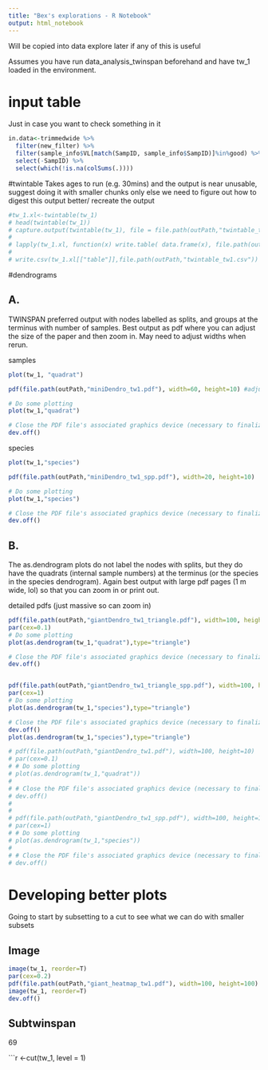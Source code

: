 ```yaml
---
title: "Bex's explorations - R Notebook"
output: html_notebook
---
```

Will be copied into data explore later if any of this is useful

Assumes you have run data_analysis_twinspan beforehand and have tw_1 loaded in the environment.

# input table
Just in case you want to check something in it
```r
in.data<-trimmedwide %>%
  filter(new_filter) %>%
  filter(sample_info$VL[match(SampID, sample_info$SampID)]%in%good) %>%
  select(-SampID) %>%
  select(which(!is.na(colSums(.))))
```




#twintable
Takes ages to run (e.g. 30mins) and the output is near unusable, suggest doing it with smaller chunks only else we need to figure out how to digest this output better/ recreate the output
```r
#tw_1.xl<-twintable(tw_1)
# head(twintable(tw_1))
# capture.output(twintable(tw_1), file = file.path(outPath,"twintable_tw1.csv"))
# 
# lapply(tw_1.xl, function(x) write.table( data.frame(x), file.path(outPath,"twintable_tw1.csv")  , append= T, sep=',' ))
# 
# write.csv(tw_1.xl[["table"]],file.path(outPath,"twintable_tw1.csv"))
```


#dendrograms

## A. 

TWINSPAN preferred output with nodes labelled as splits, and groups at the terminus with number of samples. Best output as pdf where you can adjust the size of the paper and then zoom in. May need to adjust widths when rerun.

samples
```r
plot(tw_1, "quadrat")

pdf(file.path(outPath,"miniDendro_tw1.pdf"), width=60, height=10) #adjust width as necessary

# Do some plotting
plot(tw_1,"quadrat")

# Close the PDF file's associated graphics device (necessary to finalize the output)
dev.off()
```

species
```r
plot(tw_1,"species")

pdf(file.path(outPath,"miniDendro_tw1_spp.pdf"), width=20, height=10)

# Do some plotting
plot(tw_1,"species")

# Close the PDF file's associated graphics device (necessary to finalize the output)
dev.off()
```

## B.

The as.dendrogram plots do not label the nodes with splits, but they do have the quadrats (internal sample numbers) at the terminus (or the species in the species dendrogram). Again best output with large pdf pages (1 m wide, lol) so that you can zoom in or print out.


detailed pdfs (just massive so can zoom in)
```r
pdf(file.path(outPath,"giantDendro_tw1_triangle.pdf"), width=100, height=10)
par(cex=0.1)
# Do some plotting
plot(as.dendrogram(tw_1,"quadrat"),type="triangle")

# Close the PDF file's associated graphics device (necessary to finalize the output)
dev.off()


pdf(file.path(outPath,"giantDendro_tw1_triangle_spp.pdf"), width=100, height=15)
par(cex=1)
# Do some plotting
plot(as.dendrogram(tw_1,"species"),type="triangle")

# Close the PDF file's associated graphics device (necessary to finalize the output)
dev.off()
plot(as.dendrogram(tw_1,"species"),type="triangle")

# pdf(file.path(outPath,"giantDendro_tw1.pdf"), width=100, height=10)
# par(cex=0.1)
# # Do some plotting
# plot(as.dendrogram(tw_1,"quadrat"))
# 
# # Close the PDF file's associated graphics device (necessary to finalize the output)
# dev.off()
# 
# 
# pdf(file.path(outPath,"giantDendro_tw1_spp.pdf"), width=100, height=10)
# par(cex=1)
# # Do some plotting
# plot(as.dendrogram(tw_1,"species"))
# 
# # Close the PDF file's associated graphics device (necessary to finalize the output)
# dev.off()
```
# Developing better plots
Going to start by subsetting to a cut to see what we can do with smaller subsets

## Image

```r
image(tw_1, reorder=T)
par(cex=0.2)
pdf(file.path(outPath,"giant_heatmap_tw1.pdf"), width=100, height=100)
image(tw_1, reorder=T)
dev.off()
```





## Subtwinspan
69
 
```r

<-cut(tw_1, level = 1)















